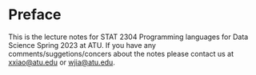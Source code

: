 # Preface {.unnumbered}
This is the lecture notes for STAT 2304 Programming languages for Data Science Spring 2023 at ATU. If you have any comments/suggetions/concers about the notes please contact us at <xxiao@atu.edu> or <wjia@atu.edu>.
